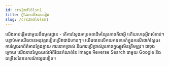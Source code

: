 ```yaml
---
id: crs2mdl6lsn1
title: អ្វីដែលយើងបានរៀន
slug: /crs2mdl6lsn1
---
```


យើងចាប់ផ្តើមជាមួយនឹងមូលដ្ឋាន - តើការស្វែងរកប្រភពដើមនៃរូបភាពគឺជាអ្វី ហើយហេតុអ្វីវាសំខាន់។ បន្ទាប់​មក​យើង​បាន​អនុវត្ត​របៀប​ប្រើ​វា​ជា​ជំហានៗ។ យើងបានលើកយកឧទារហ៍ក្នុងករណីជាក់ស្តែង៖ ការស្វែងរកព័ត៌មានក្លែងក្លាយ ការបោកប្រាស់ និងការប្រើប្រាស់រូបភាពក្នុងផ្លូវមិនត្រឹមត្រូវ។ ជាចុងក្រោយ យើងបានស្វែងយល់អំពីដែនកំណត់នៃ Image Reverse Search ជាមួយ Google និងជម្រើសនៃឧបករណ៍ផ្សេងទៀត។
